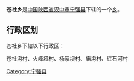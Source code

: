 {{中国乡级行政区
|行政区全称 = 苍社乡
|景观照片文件名 = 
|景观照片描述 = 
|汉语拼音 =
|其他语言 = 
|其他语言名称 = 
|位置图文件名 = 
|位置图描述 = 
|自定义图片=
|上级行政区 = [[陕西省|陕西省]][[汉中市|汉中市]][[宁强县|宁强县]]
|行政区类别 = [[乡级行政区|乡]]
|行政区划代码 = 
|行政区划 = 
|村委会 = 
|居委会 = 
|建置时间 = 
|领导职位 = 
|领导名称 = 
|政府驻地 = 
|毗邻 = 
|地理坐标 = 
|总面积 = 
|总人口 = 
|户籍人口 = 
|户籍人口年份 = 
|常住人口 = 
|常住人口年份 = 
|人口密度 = 
|GDP = 
|邮政编码 = 
|电话区号 = 
|官方网站 = 
|网站名称 = 
}}
'''苍社乡'''是[[中华人民共和国|中国]][[陕西省|陕西省]][[汉中市|汉中市]][[宁强县|宁强县]]下辖的一个[[乡级行政区|乡]]。

== 行政区划 ==
苍社乡下辖以下行政区：

苍社沟村、火峰垭村、杨家坝村、庙沟村、红石河村

{{陕西小作品}}
{{宁强县行政区划}}

[[Category:宁强县|Category:宁强县]]